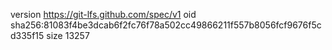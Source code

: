 version https://git-lfs.github.com/spec/v1
oid sha256:81083f4be3dcab6f2fc76f78a502cc49866211f557b8056fcf9676f5cd335f15
size 13257
